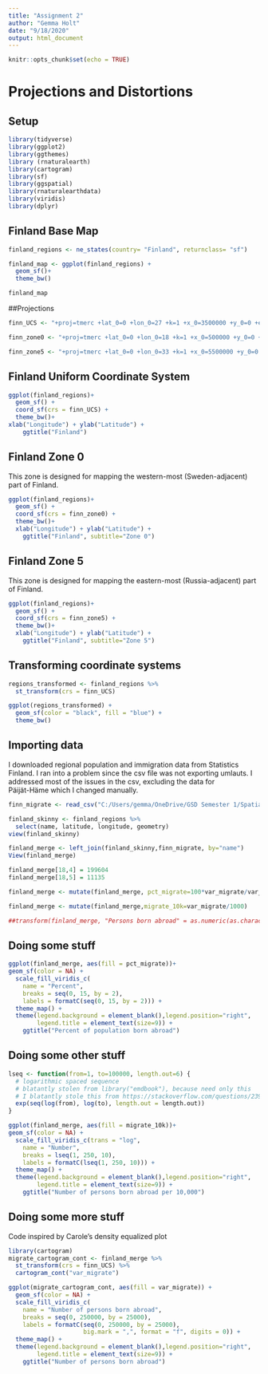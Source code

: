 ```yaml
---
title: "Assignment 2"
author: "Gemma Holt"
date: "9/18/2020"
output: html_document
---
```


```r
knitr::opts_chunk$set(echo = TRUE)
```
# Projections and Distortions

## Setup
```r
library(tidyverse)
library(ggplot2)
library(ggthemes)
library (rnaturalearth)
library(cartogram)
library(sf)
library(ggspatial)
library(rnaturalearthdata)
library(viridis)
library(dplyr)
```

## Finland Base Map
```r
finland_regions <- ne_states(country= "Finland", returnclass= "sf")

finland_map <- ggplot(finland_regions) +
  geom_sf()+
  theme_bw()

finland_map
```

##Projections
```r
finn_UCS <- "+proj=tmerc +lat_0=0 +lon_0=27 +k=1 +x_0=3500000 +y_0=0 +ellps=intl +units=m +no_defs"

finn_zone0 <- "+proj=tmerc +lat_0=0 +lon_0=18 +k=1 +x_0=500000 +y_0=0 +ellps=intl +units=m +no_defs"

finn_zone5 <- "+proj=tmerc +lat_0=0 +lon_0=33 +k=1 +x_0=5500000 +y_0=0 +ellps=intl +units=m +no_defs"
```


## Finland Uniform Coordinate System
```r
ggplot(finland_regions)+
  geom_sf() +
  coord_sf(crs = finn_UCS) +
  theme_bw()+
xlab("Longitude") + ylab("Latitude") +
    ggtitle("Finland")
```

## Finland Zone 0
This zone is designed for mapping the western-most (Sweden-adjacent) part of Finland.
```r
ggplot(finland_regions)+
  geom_sf() +
  coord_sf(crs = finn_zone0) +
  theme_bw()+
  xlab("Longitude") + ylab("Latitude") +
    ggtitle("Finland", subtitle="Zone 0")
```


## Finland Zone 5
This zone is designed for mapping the eastern-most (Russia-adjacent) part of Finland. 
```r
ggplot(finland_regions)+
  geom_sf() +
  coord_sf(crs = finn_zone5) +
  theme_bw()+
  xlab("Longitude") + ylab("Latitude") +
    ggtitle("Finland", subtitle="Zone 5")
```

## Transforming coordinate systems
```r
regions_transformed <- finland_regions %>%
  st_transform(crs = finn_UCS)

ggplot(regions_transformed) +
  geom_sf(color = "black", fill = "blue") +
  theme_bw()
```


## Importing data
I downloaded regional population and immigration data from Statistics Finland. I ran into a problem since the csv file was not exporting umlauts. I addressed most of the issues in the csv, excluding the data for 	
Päijät-Häme which I changed manually. 
```r
finn_migrate <- read_csv("C:/Users/gemma/OneDrive/GSD Semester 1/Spatial Analysis/Gemma_Holt_VIS/Github/gemmaholt-vis/Assignment-2_files/FinlandImmigration2.csv")

finland_skinny <- finland_regions %>% 
  select(name, latitude, longitude, geometry)
view(finland_skinny)

finland_merge <- left_join(finland_skinny,finn_migrate, by="name")
View(finland_merge)

finland_merge[18,4] = 199604
finland_merge[18,5] = 11135

finland_merge <- mutate(finland_merge, pct_migrate=100*var_migrate/var_pop)

finland_merge <- mutate(finland_merge,migrate_10k=var_migrate/1000)

##transform(finland_merge, "Persons born abroad" = as.numeric(as.character("Persons born abroad")))
```


## Doing some stuff
```r
ggplot(finland_merge, aes(fill = pct_migrate))+
geom_sf(color = NA) +
  scale_fill_viridis_c(
    name = "Percent",
    breaks = seq(0, 15, by = 2),
    labels = formatC(seq(0, 15, by = 2))) + 
  theme_map() +
  theme(legend.background = element_blank(),legend.position="right", 
        legend.title = element_text(size=9)) +
    ggtitle("Percent of population born abroad")
```


## Doing some other stuff
```r
lseq <- function(from=1, to=100000, length.out=6) {
  # logarithmic spaced sequence
  # blatantly stolen from library("emdbook"), because need only this
  # I blatantly stole this from https://stackoverflow.com/questions/23901907/create-a-log-sequence-across-multiple-orders-of-magnitude
  exp(seq(log(from), log(to), length.out = length.out))
}

ggplot(finland_merge, aes(fill = migrate_10k))+
geom_sf(color = NA) +
  scale_fill_viridis_c(trans = "log",
    name = "Number",
    breaks = lseq(1, 250, 10),
    labels = formatC(lseq(1, 250, 10))) + 
  theme_map() +
  theme(legend.background = element_blank(),legend.position="right", 
        legend.title = element_text(size=9)) +
    ggtitle("Number of persons born abroad per 10,000")
```


## Doing some more stuff
Code inspired by Carole's density equalized plot
```r
library(cartogram)
migrate_cartogram_cont <- finland_merge %>%
  st_transform(crs = finn_UCS) %>%
  cartogram_cont("var_migrate")
```


```r
ggplot(migrate_cartogram_cont, aes(fill = var_migrate)) +
  geom_sf(color = NA) +
  scale_fill_viridis_c(
    name = "Number of persons born abroad",
    breaks = seq(0, 250000, by = 25000),
    labels = formatC(seq(0, 250000, by = 25000), 
                     big.mark = ",", format = "f", digits = 0)) +
  theme_map() +
  theme(legend.background = element_blank(),legend.position="right", 
        legend.title = element_text(size=9)) +
    ggtitle("Number of persons born abroad")
```